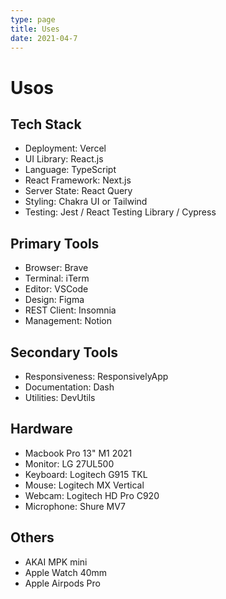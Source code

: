 ```yaml
---
type: page
title: Uses
date: 2021-04-7
---
```


# Usos

## Tech Stack

- Deployment: Vercel
- UI Library: React.js
- Language: TypeScript
- React Framework: Next.js
- Server State: React Query
- Styling: Chakra UI or Tailwind
- Testing: Jest / React Testing Library / Cypress

## Primary Tools

- Browser: Brave
- Terminal: iTerm
- Editor: VSCode
- Design: Figma
- REST Client: Insomnia
- Management: Notion

## Secondary Tools

- Responsiveness: ResponsivelyApp
- Documentation: Dash
- Utilities: DevUtils

## Hardware

- Macbook Pro 13" M1 2021
- Monitor: LG 27UL500
- Keyboard: Logitech G915 TKL
- Mouse: Logitech MX Vertical
- Webcam: Logitech HD Pro C920
- Microphone: Shure MV7

## Others

- AKAI MPK mini
- Apple Watch 40mm
- Apple Airpods Pro
